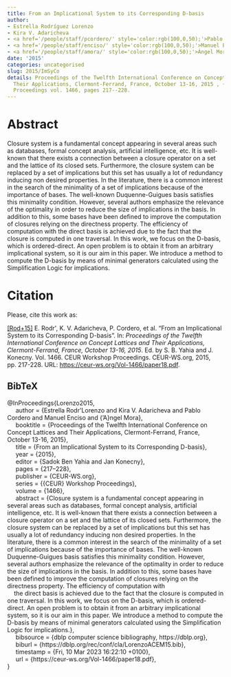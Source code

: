 ```yaml
---
title: From an Implicational System to its Corresponding D-basis
author:
- Estrella Rodríguez Lorenzo
- Kira V. Adaricheva
- <a href='/people/staff/pcordero/' style='color:rgb(100,0,50);'>Pablo Cordero</a>
- <a href='/people/staff/enciso/' style='color:rgb(100,0,50);'>Manuel Enciso</a>
- <a href='/people/staff/amora/' style='color:rgb(100,0,50);'>Ángel Mora</a>
date: '2015'
categories: uncategorised
slug: 2015/ImSyCo
details: Proceedings of the Twelfth International Conference on Concept Lattices and
  Their Applications, Clermont-Ferrand, France, October 13-16, 2015 , {CEUR} Workshop
  Proceedings vol. 1466, pages 217--228.
---
```




# Abstract


Closure system is a fundamental concept appearing in several areas such as databases, formal concept analysis, artificial intelligence,  etc. It is well-known that there exists a connection between a closure operator on a set and the lattice of its closed sets. Furthermore, the closure system can be replaced by a set of implications but this set has usually a lot of redundancy inducing non desired properties. In the literature, there is a common interest in the search of the minimality of a set of implications because of the importance of bases. The well-known Duquenne-Guigues basis satisfies this minimality condition. However, several authors emphasize the relevance of the optimality in order to reduce the size of implications in the basis. In addition to this, some bases have been defined to improve the computation of closures relying on the directness property. The efficiency of computation with
the direct basis is achieved due to the fact that the closure is computed in one traversal. In this work, we focus on the D-basis, which is ordered-direct. An open problem is to obtain it from an arbitrary implicational system, so it is our aim in this paper. We introduce a method to compute the D-basis by means of minimal generators calculated using the Simplification Logic for implications.








# Citation
Please, cite this work as:


<a name=bib-Lorenzo2015></a>[[Rod+15]](#cite-Lorenzo2015) E. Rodr\'\iguezLorenzo, K. V. Adaricheva, P. Cordero, et al. “From an Implicational System to its Corresponding D-basis”. In: _Proceedings of the Twelfth International Conference on Concept Lattices and Their Applications, Clermont-Ferrand, France, October 13-16, 2015_. Ed. by S. B. Yahia and J. Konecny. Vol. 1466. CEUR Workshop Proceedings. CEUR-WS.org, 2015, pp. 217-228. URL: [https://ceur-ws.org/Vol-1466/paper18.pdf](https://ceur-ws.org/Vol-1466/paper18.pdf).

::: {.callout-note appearance="minimal" collapse=true}

## BibTeX

@InProceedings{Lorenzo2015,<br>&nbsp;&nbsp;&nbsp;&nbsp;  author = {Estrella Rodr\'\iguez Lorenzo and Kira V. Adaricheva and Pablo Cordero and Manuel Enciso and {\a'A}ngel Mora},<br>&nbsp;&nbsp;&nbsp;&nbsp;  booktitle = {Proceedings of the Twelfth International Conference on Concept Lattices and Their Applications, Clermont-Ferrand, France, October 13-16, 2015},<br>&nbsp;&nbsp;&nbsp;&nbsp;  title = {From an Implicational System to its Corresponding D-basis},<br>&nbsp;&nbsp;&nbsp;&nbsp;  year = {2015},<br>&nbsp;&nbsp;&nbsp;&nbsp;  editor = {Sadok Ben Yahia and Jan Konecny},<br>&nbsp;&nbsp;&nbsp;&nbsp;  pages = {217--228},<br>&nbsp;&nbsp;&nbsp;&nbsp;  publisher = {CEUR-WS.org},<br>&nbsp;&nbsp;&nbsp;&nbsp;  series = {{CEUR} Workshop Proceedings},<br>&nbsp;&nbsp;&nbsp;&nbsp;  volume = {1466},<br>&nbsp;&nbsp;&nbsp;&nbsp;  abstract = {Closure system is a fundamental concept appearing in several areas such as databases, formal concept analysis, artificial intelligence,  etc. It is well-known that there exists a connection between a closure operator on a set and the lattice of its closed sets. Furthermore, the closure system can be replaced by a set of implications but this set has usually a lot of redundancy inducing non desired properties. In the literature, there is a common interest in the search of the minimality of a set of implications because of the importance of bases. The well-known Duquenne-Guigues basis satisfies this minimality condition. However, several authors emphasize the relevance of the optimality in order to reduce the size of implications in the basis. In addition to this, some bases have been defined to improve the computation of closures relying on the directness property. The efficiency of computation with<br>&nbsp;&nbsp;&nbsp;&nbsp;the direct basis is achieved due to the fact that the closure is computed in one traversal. In this work, we focus on the D-basis, which is ordered-direct. An open problem is to obtain it from an arbitrary implicational system, so it is our aim in this paper. We introduce a method to compute the D-basis by means of minimal generators calculated using the Simplification Logic for implications.},<br>&nbsp;&nbsp;&nbsp;&nbsp;  bibsource = {dblp computer science bibliography, https://dblp.org},<br>&nbsp;&nbsp;&nbsp;&nbsp;  biburl = {https://dblp.org/rec/conf/cla/LorenzoACEM15.bib},<br>&nbsp;&nbsp;&nbsp;&nbsp;  timestamp = {Fri, 10 Mar 2023 16:22:10 +0100},<br>&nbsp;&nbsp;&nbsp;&nbsp;  url = {https://ceur-ws.org/Vol-1466/paper18.pdf},<br>}

:::








